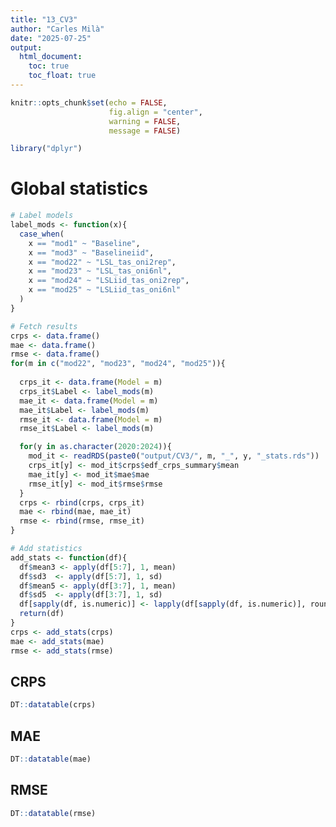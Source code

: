 ```yaml
---
title: "13_CV3"
author: "Carles Milà"
date: "2025-07-25"
output:
  html_document:
    toc: true
    toc_float: true
---
```


```r
knitr::opts_chunk$set(echo = FALSE,
                      fig.align = "center",
                      warning = FALSE,
                      message = FALSE)

library("dplyr")
```

# Global statistics

```r
# Label models
label_mods <- function(x){
  case_when(
    x == "mod1" ~ "Baseline",
    x == "mod3" ~ "Baselineiid",
    x == "mod22" ~ "LSL_tas_oni2rep",
    x == "mod23" ~ "LSL_tas_oni6nl",
    x == "mod24" ~ "LSLiid_tas_oni2rep",
    x == "mod25" ~ "LSLiid_tas_oni6nl"
  )
}

# Fetch results
crps <- data.frame()
mae <- data.frame()
rmse <- data.frame()
for(m in c("mod22", "mod23", "mod24", "mod25")){
  
  crps_it <- data.frame(Model = m)
  crps_it$Label <- label_mods(m)
  mae_it <- data.frame(Model = m)
  mae_it$Label <- label_mods(m)
  rmse_it <- data.frame(Model = m)
  rmse_it$Label <- label_mods(m)

  for(y in as.character(2020:2024)){
    mod_it <- readRDS(paste0("output/CV3/", m, "_", y, "_stats.rds"))
    crps_it[y] <- mod_it$crps$edf_crps_summary$mean
    mae_it[y] <- mod_it$mae$mae
    rmse_it[y] <- mod_it$rmse$rmse
  }
  crps <- rbind(crps, crps_it)
  mae <- rbind(mae, mae_it)
  rmse <- rbind(rmse, rmse_it)
}

# Add statistics
add_stats <- function(df){
  df$mean3 <- apply(df[5:7], 1, mean)
  df$sd3  <- apply(df[5:7], 1, sd)
  df$mean5 <- apply(df[3:7], 1, mean)
  df$sd5  <- apply(df[3:7], 1, sd)
  df[sapply(df, is.numeric)] <- lapply(df[sapply(df, is.numeric)], round, digits = 2)
  return(df)
}
crps <- add_stats(crps)
mae <- add_stats(mae)
rmse <- add_stats(rmse)
```

## CRPS

```r
DT::datatable(crps)
```

## MAE

```r
DT::datatable(mae)
```

## RMSE

```r
DT::datatable(rmse)
```